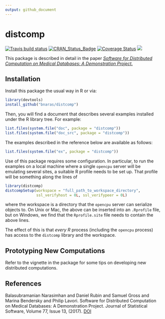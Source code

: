 ```yaml
---
output: github_document
---
```


<!-- README.md is generated from the source: README.Rmd -->

# distcomp

[![Travis build status](https://travis-ci.org/bnaras/distcomp.svg?branch=master)](https://travis-ci.org/bnaras/distcomp)
[![CRAN_Status_Badge](http://www.r-pkg.org/badges/version/distcomp)](https://cran.r-project.org/package=distcomp)
[![Coverage
Status](https://img.shields.io/codecov/c/github/bnaras/distcomp/master.svg)](https://codecov.io/github/bnaras/distcomp?branch=master)
[![](https://cranlogs.r-pkg.org/badges/distcomp)](https://cran.r-project.org/package=distcomp)


This package is described in detail in the paper [_Software for Distributed Computation on Medical Databases: A Demonstration Project._](https://doi.org/10.18637/jss.v077.i13)

## Installation

Install this package the usual way in R or via:

```r
library(devtools)
install_github("bnaras/distcomp")
```

Then, you will find a document that describes several examples
installed under the R library tree. For example:

```r
list.files(system.file("doc", package = "distcomp"))
list.files(system.file("doc_src", package = "distcomp"))
```

The examples described in the reference below are available as
follows:

```r
list.files(system.file("ex", package = "distcomp"))
```

Use of this package requires some configuration. In particular, to run
the examples on a local machine where a single `opencpu` server will
be emulating several sites, a suitable R profile needs to be set
up. That profile will be something along the lines of

```r
library(distcomp)
distcompSetup(workspace = "full_path_to_workspace_directory",
              ssl_verifyhost = 0L, ssl_verifypeer = 0L)
```
where the workspace is a directory that the `opencpu` server can
serialize objects to. On Unix or Mac, the above can be inserted into
an `.Rprofile` file, but on Windows, we find that the `Rprofile.site`
file needs to contain the above lines.

The effect of this is that _every R_ process (including the `opencpu`
process) has access to the `distcomp` library and the workspace.

## Prototyping New Computations

Refer to the vignette in the package for some tips on developing new
distributed computations. 

## References

Balasubramanian Narasimhan and Daniel Rubin and Samuel Gross and
Marina Bendersky and Philip Lavori. Software for Distributed
Computation on Medical Databases: A Demonstration Project. Journal of
Statistical Software, Volume 77, Issue 13, (2017). [DOI](https://dx.doi.org/10.18637/jss.v077.i13)
